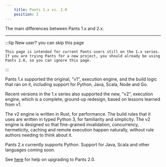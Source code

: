 ```yaml
---
    title: Pants 1.x vs. 2.0
    position: 3
---
```


The main differences between Pants 1.x and 2.x.

---


:::tip New user? you can skip this page

    This page is intended for current Pants users still on the 1.x series. If you are trying Pants for a new project, you should already be using Pants 2.0, so you can ignore this page.

:::

Pants 1.x supported the original, "v1", execution engine, and the build logic that ran on it, including support for Python, Java, Scala, Node and Go.  

Recent versions in the 1.x series also supported the new, "v2", execution engine, which is a complete, ground-up redesign, based on lessons learned from v1.

The v2 engine is written in Rust, for performance. The build rules that it uses are written in typed Python 3, for familiarity and simplicity. The v2 engine is designed so that fine-grained invalidation, concurrency, hermeticity, caching and remote execution happen naturally, without rule authors needing to think about it.

Pants 2.x currently supports Python. Support for Java, Scala and other languages coming soon.

See [here](doc:how-to-upgrade-pants-2-0) for help on upgrading to Pants 2.0.